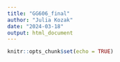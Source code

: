 ```yaml
---
title: "GG606_final"
author: "Julia Kozak"
date: "2024-03-18"
output: html_document
---
```


```r
knitr::opts_chunk$set(echo = TRUE)
```

